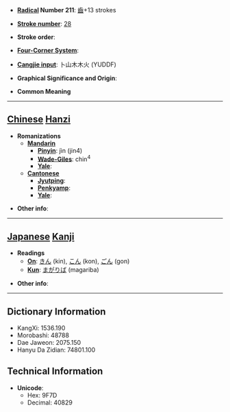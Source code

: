 * '''[[Wiktionary:Chinese radical index| Radical]] Number 211''': [[Wiktionary:Chinese radical index 齒|齒]]+13 strokes

* '''[[Wiktionary:Chinese total strokes index|Stroke number]]''': [[Wiktionary:Chinese total strokes index 28|28]]

* '''Stroke order''': 

* '''[[Wiktionary:Chinese four corner index|Four-Corner System]]''': 

* '''[[Wiktionary:Chinese Cangjie index|Cangjie input]]''': 卜山木木火 (YUDDF)

* '''Graphical Significance and Origin''': 

* '''Common Meaning'''

----

== [[Chinese]] [[Hanzi]] ==

* '''Romanizations'''
** '''[[Mandarin]]'''
*** '''[[Pinyin]]''': jìn (jin4)
*** '''[[Wade-Giles]]''': chin<sup>4</sup>
*** '''[[Yale]]''': 
** '''[[Cantonese]]'''
*** '''[[Jyutping]]''':
*** '''[[Penkyamp]]''': 
*** '''[[Yale]]''': 

* '''Other info''': 

----

== [[Japanese]] [[Kanji]] ==

* '''Readings'''
** '''[[On]]''': [[きん]] (kin), [[こん]] (kon), [[ごん]] (gon)
** '''[[Kun]]''': [[まがりば]] (magariba)

* '''Other info''':  

----

== Dictionary Information ==

* KangXi: 1536.190
* Morobashi: 48788
* Dae Jaweon: 2075.150
* Hanyu Da Zidian: 74801.100

== Technical Information ==

* '''Unicode''':
** Hex: 9F7D
** Decimal: 40829